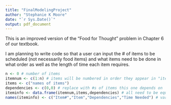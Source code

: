 ```yaml
---
title: "FinalModelingProject"
author: "Stephanie K Moore"
date: "`r Sys.Date()`"
output: pdf_document
---
```

This is an improved version of the "Food for Thought" problem in Chapter 6 of our textbook.

I am planning to write code so that a user can input the # of items to be scheduled (not necessarily food items) and what items need to be done in what order as well as the length of time each item requires.   

```r
n <- 0 # number of items
itemnum <- c(1:n) # items will be numbered in order they appear in "items"
items <- c("names of items")
dependencies <- c(0,0) # replace with #s of items this one depends on
iteminfo <- data.frame(itemnum,items,dependencies) # all need to be equal length
names(iteminfo) <- c("Item#","Item","Dependencies","Time Needed") # variable names 
```

